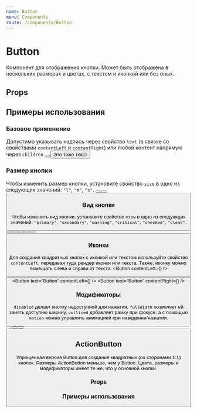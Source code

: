 ```yaml
---
name: Button
menu: Components
route: /components/Button
---
```





<TypoSelect />
<ThemeSelect />

# Button
Компонент для отображения кнопки. Может быть отображена в нескольких размерах и цветах, с текстом и иконкой или без оных.

## Props
<Props of={Button} />

## Примеры использования

### Базовое применение
Допустимо указывать надпись через свойство ``text`` (в связке со свойствами ``contentLeft`` и ``contentRight``) или любой контент напрямую через ``children``
<Playground>
  <ThemeBackground spaced>
    <Button text="Это текст" />
    <Button>
        <span>Это тоже текст</span>
    </Button>
  </ThemeBackground>
</Playground>

### Размер кнопки
Чтобы изменить размер кнопки, установите свойство ``size`` в одно из следующих значений: ``"l"``, ``"m"``, ``"s"``.
<Playground>
  <ThemeBackground spaced>
    <Button text="Button" size="l" />
    <Button text="Button" size="m" />
    <Button text="Button" size="s" />
  </ThemeBackground>
</Playground>

### Вид кнопки
Чтобы изменить вид кнопки, установите свойство ``view`` в одно из следующих значений: ``"primary"``, ``"secondary"``, ``"warning"``, ``"critical"``, ``"checked"``, ``"clear"``.
<Playground>
  <ThemeBackground spaced>
    <Button text="Button" view="primary" />
    <Button text="Button" view="secondary" />
    <Button text="Button" view="warning" />
    <Button text="Button" view="critical" />
    <Button text="Button" view="checked" />
    <Button text="Button" view="clear" />
  </ThemeBackground>
</Playground>

### Иконки
Для создания квадратных кнопок с иконкой или текстом используйте свойство ``contentLeft``, передавая туда рендер иконки или текста.
Также, иконку можно помещать слева и справа от текста.
<Playground>
  <ThemeBackground spaced>
    <Button contentLeft={<IconDownload />} />
    <Button contentLeft={42} />
    <Button text="Button" contentLeft={<IconDownload />} />
    <Button text="Button" contentRight={<IconDownload />} />
  </ThemeBackground>
</Playground>

### Модификаторы
``disabled`` делает кнопку недоступной для нажатия,
``fullWidth`` позволяет ей занять доступню ширину,
``outlined`` добавляет рамку при фокусе,
a с помощью ``motion`` можно управлять анимацией при наведении/нажатии.
<Playground>
  <ThemeBackground spaced>
    <Button text="Недоступно" disabled />
    <Button text="Широкая кнопка" fullWidth />
    <Button text="Без фокуса" outlined={false} />
    <Button text="Без анимации" motion={false} />
  </ThemeBackground>
</Playground>

## ActionButton
Упрощенная версия Button для создания квадратных (со сторонами 1:1) кнопок.
Размеры ActionButton меньше, чем у Button.
Цвета, размеры и модификаторы имеет те же, что у основной кнопки.

### Props
<Props of={ActionButton} />

### Примеры использования
<Playground>
  <ThemeBackground spaced>
    <ActionButton size="s">
      <IconDownload />
    </ActionButton>
    <ActionButton size="m">
      <IconDownload />
    </ActionButton>
    <ActionButton size="l">
      <IconDownload />
    </ActionButton>
  </ThemeBackground>
</Playground>
